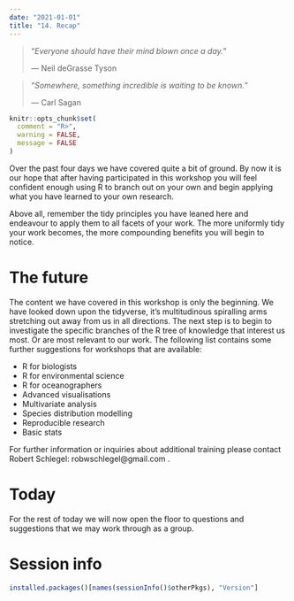 ```yaml
---
date: "2021-01-01"
title: "14. Recap"
---
```


> "*Everyone should have their mind blown once a day.*"
>
> --- Neil deGrasse Tyson
  
> "*Somewhere, something incredible is waiting to be known.*"
>
> --- Carl Sagan

```r
knitr::opts_chunk$set(
  comment = "R>", 
  warning = FALSE, 
  message = FALSE
)
```

Over the past four days we have covered quite a bit of ground. By now it is our hope that after having participated in this workshop you will feel confident enough using R to branch out on your own and begin applying what you have learned to your own research.

Above all, remember the tidy principles you have leaned here and endeavour to apply them to all facets of your work. The more uniformly tidy your work becomes, the more compounding benefits you will begin to notice.

# The future

The content we have covered in this workshop is only the beginning. We have looked down upon the tidyverse, it's multitudinous spiralling arms stretching out away from us in all directions. The next step is to begin to investigate the specific branches of the R tree of knowledge that interest us most. Or are most relevant to our work. The following list contains some further suggestions for workshops that are available:

* R for biologists
* R for environmental science
* R for oceanographers
* Advanced visualisations
* Multivariate analysis
* Species distribution modelling
* Reproducible research
* Basic stats

For further information or inquiries about additional training please contact Robert Schlegel: robwschlegel@gmail.com .

# Today

For the rest of today we will now open the floor to questions and suggestions that we may work through as a group.

# Session info
```r
installed.packages()[names(sessionInfo()$otherPkgs), "Version"]
```
